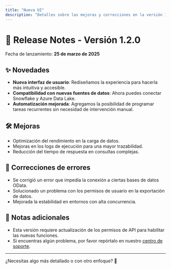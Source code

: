 ```yaml
---
title: "Nueva UI"
description: "Detalles sobre las mejoras y correcciones en la versión 1.2.0 de nuestra aplicación."
---
```


# 🚀 Release Notes - Versión 1.2.0

Fecha de lanzamiento: **25 de marzo de 2025**

## ✨ Novedades

- **Nueva interfaz de usuario**: Rediseñamos la experiencia para hacerla más intuitiva y accesible.
- **Compatibilidad con nuevas fuentes de datos**: Ahora puedes conectar Snowflake y Azure Data Lake.
- **Automatización mejorada**: Agregamos la posibilidad de programar tareas recurrentes sin necesidad de intervención manual.

## 🛠️ Mejoras

- Optimización del rendimiento en la carga de datos.
- Mejoras en los logs de ejecución para una mayor trazabilidad.
- Reducción del tiempo de respuesta en consultas complejas.

## 🐞 Correcciones de errores

- Se corrigió un error que impedía la conexión a ciertas bases de datos OData.
- Solucionado un problema con los permisos de usuario en la exportación de datos.
- Mejorada la estabilidad en entornos con alta concurrencia.

## 📌 Notas adicionales

- Esta versión requiere actualización de los permisos de API para habilitar las nuevas funciones.
- Si encuentras algún problema, por favor repórtalo en nuestro [centro de soporte](#).

---

¿Necesitas algo más detallado o con otro enfoque? 🚀

